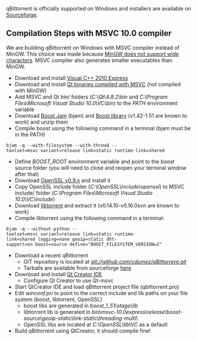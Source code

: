 qBittorrent is officially supported on Windows and installers are available on [http://sourceforge.net/projects/qbittorrent/files/qbittorrent-win32/ Sourceforge].

== Compilation Steps with MSVC 10.0 compiler ==
We are building qBittorrent on Windows with MSVC compiler instead of MinGW. This choice was made because [http://www.mingw.org/wiki/wide_characters MinGW does not support wide characters]. MSVC compiler also generates smaller executables than MinGW.

* Download and install [http://www.microsoft.com/visualstudio/en-us/products/2010-editions/visual-cpp-express Visual C++ 2010 Express]
* Download and install [http://qt.nokia.com/downloads/windows-cpp-vs2010 Qt binaries compiled with MSVC] (not compiled with MinGW)
* Add MSVC and Qt bin/ folders (''C:\Qt\4.8.2\bin'' and ''C:\Program Files\Microsoft Visual Studio 10.0\VC\bin'') to the ''PATH'' environment variable
* Download [http://downloads.sourceforge.net/project/boost/boost-jam/3.1.18/boost-jam-3.1.18-1-ntx86.zip?use_mirror=freefr Boost Jam] (bjam) and [http://sourceforge.net/projects/boost/files/boost/1.51.0/boost_1_51_0.zip/download Boost library] (v1.42-1.51 are known to work) and unzip them
* Compile boost using the following command in a terminal (bjam must be in the PATH)
 bjam -q --with-filesystem --with-thread --toolset=msvc variant=release link=static runtime-link=shared
* Define ''BOOST_ROOT'' environment variable and point to the boost source folder (you will need to close and reopen your terminal window after that)
* Download [http://www.slproweb.com/download/Win32OpenSSL-0_9_8x.exe OpenSSL v0.9.x] and install it
* Copy OpenSSL include folder (''C:\OpenSSL\include\openssl'') to MSVC include/ folder (''C:\Program Files\Microsoft Visual Studio 10.0\VC\include'')
* Download [http://code.google.com/p/libtorrent/downloads/detail?name=libtorrent-rasterbar-0.15.10.tar.gz&can=2&q= libtorrent] and extract it (v0.14.10-v0.16.0svn are known to work)
* Compile libtorrent using the following command in a terminal:
 bjam -q --without-python --toolset=msvc variant=release link=static runtime-link=shared logging=none geoip=static dht-support=on boost=source define="BOOST_FILESYSTEM_VERSION=2"
* Download a recent qBittorrent
** GIT repository is located at ''git://github.com/cdumez/qBittorrent.git''
** Tarballs are available from sourceforge [http://sourceforge.net/projects/qbittorrent/files/qbittorrent/ here]
* Download and install [http://qt.nokia.com/downloads/qt-creator-binary-for-windows Qt Creator IDE]
** Configure Qt Creator to use Qt-msvc
* Start QtCreator IDE and load qBittorrent project file (qbittorrent.pro)
* Edit ''winconf.pri'' to point to the correct include and lib paths on your file system (boost, libtorrent, OpenSSL)
** boost libs are generated in ''boost_1_51\stage\lib''
** libtorrent lib is generated in ''bin\msvc-10.0express\release\boost-source\geoip-static\link-static\threading-multi\''
** OpenSSL libs are located at ''C:\OpenSSL\lib\VC'' as a default
* Build qBittorrent using QtCreator, it should compile fine!
